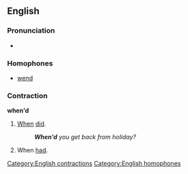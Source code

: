 ==English==

===Pronunciation===
* {{IPA|/wɛnd/}}

===Homophones===
* [[wend]]

===Contraction===
'''when'd'''

# [[When]] [[did]].
#: '''''When'd''' you get back from holiday?''
# When [[had]].

[[Category:English contractions]]
[[Category:English homophones]]